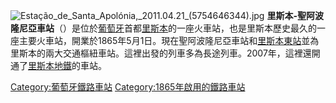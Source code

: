 [[File:Estação_de_Santa_Apolónia,_2011.04.21_(5754646344).jpg|thumb]]
'''里斯本-聖阿波隆尼亞車站'''（{{lang-pt|Estação Ferroviária de Lisboa-Santa Apolónia}}）是位於[[葡萄牙|葡萄牙]]首都[[里斯本|里斯本]]的一座火車站，也是里斯本歷史最久的一座主要火車站，開業於1865年5月1日。現在聖阿波隆尼亞車站和[[里斯本東站|里斯本東站]]並為里斯本的兩大交通樞紐車站。這裡出發的列車多為長途列車。2007年，這裡還開通了[[里斯本地鐵|里斯本地鐵]]的車站。
[[Category:葡萄牙鐵路車站|Category:葡萄牙鐵路車站]]
[[Category:1865年啟用的鐵路車站|Category:1865年啟用的鐵路車站]]